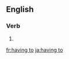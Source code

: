 ==English==

===Verb===
{{head|en|present participle}}

# {{present participle of|have to|lang=en}}

[[fr:having to]]
[[ja:having to]]